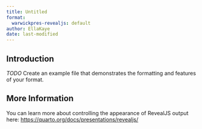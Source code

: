 ```yaml
---
title: Untitled
format:
  warwickpres-revealjs: default
author: EllaKaye
date: last-modified
---
```


## Introduction

*TODO* Create an example file that demonstrates the formatting and features of your format.

## More Information

You can learn more about controlling the appearance of RevealJS output here: <https://quarto.org/docs/presentations/revealjs/>

